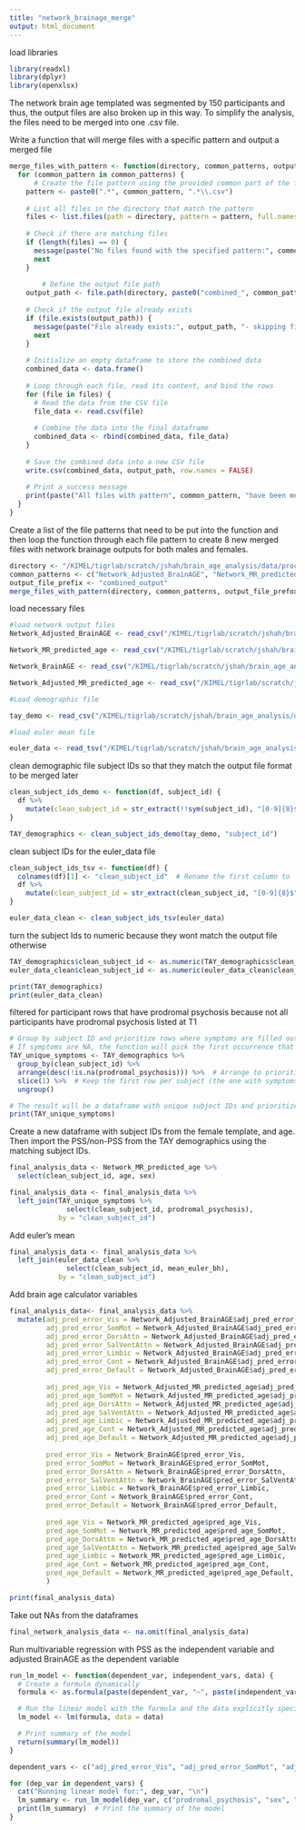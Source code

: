 ```yaml
---
title: "network_brainage_merge"
output: html_document
---
```


load libraries

```r
library(readxl)
library(dplyr)
library(openxlsx)
```

The network brain age templated was segmented by 150 participants and thus, the output files are also broken up in this way. To simplify the analysis, the files need to be merged into one .csv file. 

Write a function that will merge files with a specific pattern and output a merged file

```r
merge_files_with_pattern <- function(directory, common_patterns, output_file_name) {
  for (common_pattern in common_patterns) {
      # Create the file pattern using the provided common part of the file names
    pattern <- paste0(".*", common_pattern, ".*\\.csv")
  
    # List all files in the directory that match the pattern
    files <- list.files(path = directory, pattern = pattern, full.names = TRUE)
  
    # Check if there are matching files
    if (length(files) == 0) {
      message(paste("No files found with the specified pattern:", common_pattern))
      next
    }
    
        # Define the output file path
    output_path <- file.path(directory, paste0("combined_", common_pattern, ".csv"))
    
    # Check if the output file already exists
    if (file.exists(output_path)) {
      message(paste("File already exists:", output_path, "- skipping file creation."))
      next
    }
    
    # Initialize an empty dataframe to store the combined data
    combined_data <- data.frame()
    
    # Loop through each file, read its content, and bind the rows
    for (file in files) {
      # Read the data from the CSV file
      file_data <- read.csv(file)
      
      # Combine the data into the final dataframe
      combined_data <- rbind(combined_data, file_data)
    }
    
    # Save the combined data into a new CSV file
    write.csv(combined_data, output_path, row.names = FALSE)
    
    # Print a success message
    print(paste("All files with pattern", common_pattern, "have been merged and saved as:", output_path))
  }
}

```

Create a list of the file patterns that need to be put into the function and then loop the function through each file pattern to create 8 new merged files with network brainage outputs for both males and females.

```r
directory <- "/KIMEL/tigrlab/scratch/jshah/brain_age_analysis/data/processed/Network_brainage_output"
common_patterns <- c("Network_Adjusted_BrainAGE", "Network_MR_predicted_age", "Network_BrainAGE", "Network_Adjusted_MR_predicted_age")
output_file_prefix <- "combined_output"
merge_files_with_pattern(directory, common_patterns, output_file_prefox)

```
load necessary files

```r

#load network output files
Network_Adjusted_BrainAGE <- read_csv("/KIMEL/tigrlab/scratch/jshah/brain_age_analysis/data/processed/Network_brainage_output/combined_Network_Adjusted_BrainAGE.csv", show_col_types = FALSE)

Network_MR_predicted_age <- read_csv("/KIMEL/tigrlab/scratch/jshah/brain_age_analysis/data/processed/Network_brainage_output/combined_Network_MR_predicted_age.csv", show_col_types = FALSE)

Network_BrainAGE <- read_csv("/KIMEL/tigrlab/scratch/jshah/brain_age_analysis/data/processed/Network_brainage_output/combined_Network_BrainAGE.csv", show_col_types = FALSE)

Network_Adjusted_MR_predicted_age <- read_csv("/KIMEL/tigrlab/scratch/jshah/brain_age_analysis/data/processed/Network_brainage_output/combined_Network_Adjusted_MR_predicted_age.csv", show_col_types = FALSE)

#Load demographic file

tay_demo <- read_csv("/KIMEL/tigrlab/scratch/jshah/brain_age_analysis/data/raw/tay_mri_demo_summer2024.csv", show_col_types = FALSE)

#load euler mean file

euler_data <- read_tsv("/KIMEL/tigrlab/scratch/jshah/brain_age_analysis/data/raw/00_group2_stats_tables/euler.tsv")

```

clean demographic file subject IDs so that they match the output file format to be merged later

```r
clean_subject_ids_demo <- function(df, subject_id) {
  df %>%
    mutate(clean_subject_id = str_extract(!!sym(subject_id), "[0-9]{8}$"))
}

TAY_demographics <- clean_subject_ids_demo(tay_demo, "subject_id")

```
clean subject IDs for the euler_data file

```r
clean_subject_ids_tsv <- function(df) {
  colnames(df)[1] <- "clean_subject_id"  # Rename the first column to 'clean_subject_id'
  df %>%
    mutate(clean_subject_id = str_extract(clean_subject_id, "[0-9]{8}$"))  # Extract the last 8 digits of subject IDs
}

euler_data_clean <- clean_subject_ids_tsv(euler_data)

```

turn the subject Ids to numeric because they wont match the output file otherwise

```r
TAY_demographics$clean_subject_id <- as.numeric(TAY_demographics$clean_subject_id)
euler_data_clean$clean_subject_id <- as.numeric(euler_data_clean$clean_subject_id)

print(TAY_demographics)
print(euler_data_clean)
```

filtered for participant rows that have prodromal psychosis because not all participants have prodromal psychosis listed at T1

```r
# Group by subject ID and prioritize rows where symptoms are filled out
# If symptoms are NA, the function will pick the first occurrence that has them filled
TAY_unique_symptoms <- TAY_demographics %>%
  group_by(clean_subject_id) %>%
  arrange(desc(!is.na(prodromal_psychosis))) %>%  # Arrange to prioritize rows where symptoms are NOT NA
  slice(1) %>%  # Keep the first row per subject (the one with symptoms, if available)
  ungroup()

# The result will be a dataframe with unique subject IDs and prioritized symptom data
print(TAY_unique_symptoms)
```

Create a new dataframe with subject IDs from the female template, and age. Then import the PSS/non-PSS from the TAY demographics using the matching subject IDs. 

```r
final_analysis_data <- Network_MR_predicted_age %>%
  select(clean_subject_id, age, sex)

final_analysis_data <- final_analysis_data %>%
  left_join(TAY_unique_symptoms %>%
              select(clean_subject_id, prodromal_psychosis),
            by = "clean_subject_id")

```

Add euler's mean

```r

final_analysis_data <- final_analysis_data %>%
  left_join(euler_data_clean %>% 
              select(clean_subject_id, mean_euler_bh),  
            by = "clean_subject_id")

```

Add brain age calculator variables

```r
final_analysis_data<- final_analysis_data %>%
  mutate(adj_pred_error_Vis = Network_Adjusted_BrainAGE$adj_pred_error_Vis, 
         adj_pred_error_SomMot = Network_Adjusted_BrainAGE$adj_pred_error_SomMot,
         adj_pred_error_DorsAttn = Network_Adjusted_BrainAGE$adj_pred_error_DorsAttn,
         adj_pred_error_SalVentAttn = Network_Adjusted_BrainAGE$adj_pred_error_SalVentAttn,
         adj_pred_error_Limbic = Network_Adjusted_BrainAGE$adj_pred_error_Limbic,
         adj_pred_error_Cont = Network_Adjusted_BrainAGE$adj_pred_error_Cont,
         adj_pred_error_Default = Network_Adjusted_BrainAGE$adj_pred_error_Default,
         
         adj_pred_age_Vis = Network_Adjusted_MR_predicted_age$adj_pred_age_Vis, 
         adj_pred_age_SomMot = Network_Adjusted_MR_predicted_age$adj_pred_age_SomMot,
         adj_pred_age_DorsAttn = Network_Adjusted_MR_predicted_age$adj_pred_age_DorsAttn,
         adj_pred_age_SalVentAttn = Network_Adjusted_MR_predicted_age$adj_pred_age_SalVentAttn,
         adj_pred_age_Limbic = Network_Adjusted_MR_predicted_age$adj_pred_age_Limbic,
         adj_pred_age_Cont = Network_Adjusted_MR_predicted_age$adj_pred_age_Cont,
         adj_pred_age_Default = Network_Adjusted_MR_predicted_age$adj_pred_age_Default,
         
         pred_error_Vis = Network_BrainAGE$pred_error_Vis, 
         pred_error_SomMot = Network_BrainAGE$pred_error_SomMot,
         pred_error_DorsAttn = Network_BrainAGE$pred_error_DorsAttn,
         pred_error_SalVentAttn = Network_BrainAGE$pred_error_SalVentAttn,
         pred_error_Limbic = Network_BrainAGE$pred_error_Limbic,
         pred_error_Cont = Network_BrainAGE$pred_error_Cont,
         pred_error_Default = Network_BrainAGE$pred_error_Default,
         
         pred_age_Vis = Network_MR_predicted_age$pred_age_Vis, 
         pred_age_SomMot = Network_MR_predicted_age$pred_age_SomMot,
         pred_age_DorsAttn = Network_MR_predicted_age$pred_age_DorsAttn,
         pred_age_SalVentAttn = Network_MR_predicted_age$pred_age_SalVentAttn,
         pred_age_Limbic = Network_MR_predicted_age$pred_age_Limbic,
         pred_age_Cont = Network_MR_predicted_age$pred_age_Cont,
         pred_age_Default = Network_MR_predicted_age$pred_age_Default,
         )

print(final_analysis_data)
```


Take out NAs from the dataframes

```r

final_network_analysis_data <- na.omit(final_analysis_data)


```


Run multivariable regression with PSS as the independent variable and adjusted BrainAGE as the dependent variable


```r

run_lm_model <- function(dependent_var, independent_vars, data) {
  # Create a formula dynamically
  formula <- as.formula(paste(dependent_var, "~", paste(independent_vars, collapse = " + ")))

  # Run the linear model with the formula and the data explicitly specified
  lm_model <- lm(formula, data = data)

  # Print summary of the model
  return(summary(lm_model))
}

dependent_vars <- c("adj_pred_error_Vis", "adj_pred_error_SomMot", "adj_pred_error_DorsAttn", "adj_pred_error_SalVentAttn", "adj_pred_error_Limbic", "adj_pred_error_Cont", "adj_pred_error_Default", "adj_pred_age_Vis", "adj_pred_age_SomMot", "adj_pred_age_DorsAttn", "adj_pred_age_SalVentAttn", "adj_pred_age_Limbic", "adj_pred_age_Cont", "adj_pred_age_Default", "pred_error_SomMot",      "pred_error_DorsAttn", "pred_error_SalVentAttn", "pred_error_Limbic","pred_error_Cont","pred_error_Default", "pred_age_Vis","pred_age_SomMot","pred_age_DorsAttn", "pred_age_SalVentAttn","pred_age_Limbic",            "pred_age_Cont","pred_age_Default","pred_error_Vis","adj_pred_error_Vis")

for (dep_var in dependent_vars) {
  cat("Running linear model for:", dep_var, "\n")
  lm_summary <- run_lm_model(dep_var, c("prodromal_psychosis", "sex", "mean_euler_bh"), final_network_analysis_data)
  print(lm_summary)  # Print the summary of the model
}

```

